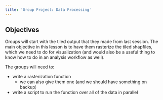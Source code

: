```yaml
---
title: 'Group Project: Data Processing'
---
```


## Objectives

Groups will start with the tiled output that they made from last session. The main objective in this lesson is to have them rasterize the tiled shapfiles, which we need to do for visualization (and would also be a useful thing to know how to do in an analysis workflow as well).

The groups will need to:

- write a rasterization function
    - we can also give them one (and we should have something on backup)
- write a script to run the function over all of the data in parallel
